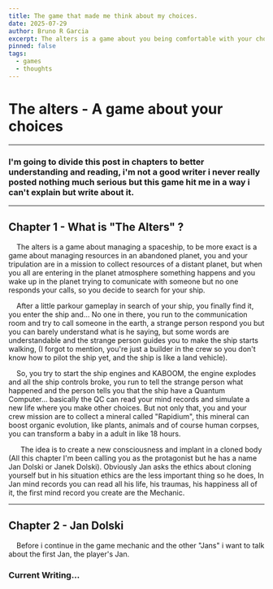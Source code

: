 ```yaml
---
title: The game that made me think about my choices.
date: 2025-07-29
author: Bruno R Garcia
excerpt: The alters is a game about you being comfortable with your choices...
pinned: false
tags:
  - games
  - thoughts
---
```

# The alters - A game about your choices

---

### I'm going to divide this post in chapters to better understanding and reading, i'm not a good writer i never really posted nothing much serious but this game hit me in a way i can't explain but write about it.

---

## Chapter 1 - What is "The Alters" ?

    The alters is a game about managing a spaceship, to be more exact is a game about managing resources in an abandoned planet, you and your tripulation are in a mission
to collect resources of a distant planet, but when you all are entering in the planet atmosphere something happens and you wake up in the planet trying to comunicate with someone
but no one responds your calls, so you decide to search for your ship.

<CenteredImage src="/postImages/the-game-that-made-me-think-about-choices/earlyGameplay.gif" alt="The alters GIF" width={400} height={250} />

    After a little parkour gameplay in search of your ship, you finally find it, you enter the ship and… No one in there, you run to the communication room and try to call someone
in the earth, a strange person respond you but you can barely understand what is he saying, but some words are understandable and the strange person guides you to make the ship starts walking,
(I forgot to mention, you're just a builder in the crew so you don't know how to pilot the ship yet, and the ship is like a land vehicle).

&#x20;    So, you try to start the ship engines and KABOOM, the engine explodes and all the ship controls broke, you run to tell the strange person what happened and the person tells you that the ship have a Quantum Computer... basically the QC can read your mind records and simulate a new life where you make other choices. But not only that, you and your crew mission are to collect a mineral called "Rapidium", this mineral can boost organic evolution, like plants, animals and of course human corpses, you can transform a baby in a adult in like 18 hours.    &#x20;

      The idea is to create a new consciousness and implant in a cloned body (All this chapter I'm been calling you as the protagonist but he has a name Jan Dolski or Janek Dolski). Obviously Jan asks the ethics about cloning yourself but in his situation ethics are the less important thing so he does, In Jan mind records you can read all his life, his traumas, his happiness all of it, the first mind record you create are the Mechanic.

---

## Chapter 2 - Jan Dolski

    Before i continue in the game mechanic and the other "Jans" i want to talk about the first Jan, the player's Jan.

### Current Writing…

<CenteredImage src="/postImages/the-game-that-made-me-think-about-choices/loading.gif" alt="Loading GIF" width={400} height={100} />
